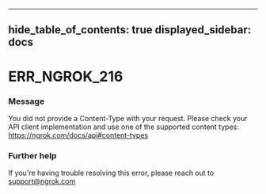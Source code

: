 

---
hide_table_of_contents: true
displayed_sidebar: docs
---


# ERR_NGROK_216

### Message
You did not provide a Content-Type with your request. Please check your API client implementation and use one of the supported content types: https://ngrok.com/docs/api#content-types

<ErrorDetails error="err_ngrok_216" />



### Further help
If you're having trouble resolving this error, please reach out to [support@ngrok.com](mailto:support@ngrok.com?subject=Help%20with%20ERR_NGROK_216)

